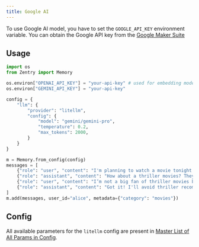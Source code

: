 ```yaml
---
title: Google AI
---
```


<Snippet file="paper-release.mdx" />

To use Google AI model, you have to set the `GOOGLE_API_KEY` environment variable. You can obtain the Google API key from the [Google Maker Suite](https://makersuite.google.com/app/apikey)

## Usage

```python
import os
from Zentry import Memory

os.environ["OPENAI_API_KEY"] = "your-api-key" # used for embedding model
os.environ["GEMINI_API_KEY"] = "your-api-key"

config = {
    "llm": {
        "provider": "litellm",
        "config": {
            "model": "gemini/gemini-pro",
            "temperature": 0.2,
            "max_tokens": 2000,
        }
    }
}

m = Memory.from_config(config)
messages = [
    {"role": "user", "content": "I'm planning to watch a movie tonight. Any recommendations?"},
    {"role": "assistant", "content": "How about a thriller movies? They can be quite engaging."},
    {"role": "user", "content": "I’m not a big fan of thriller movies but I love sci-fi movies."},
    {"role": "assistant", "content": "Got it! I'll avoid thriller recommendations and suggest sci-fi movies in the future."}
]
m.add(messages, user_id="alice", metadata={"category": "movies"})
```

## Config

All available parameters for the `litellm` config are present in [Master List of All Params in Config](../config).